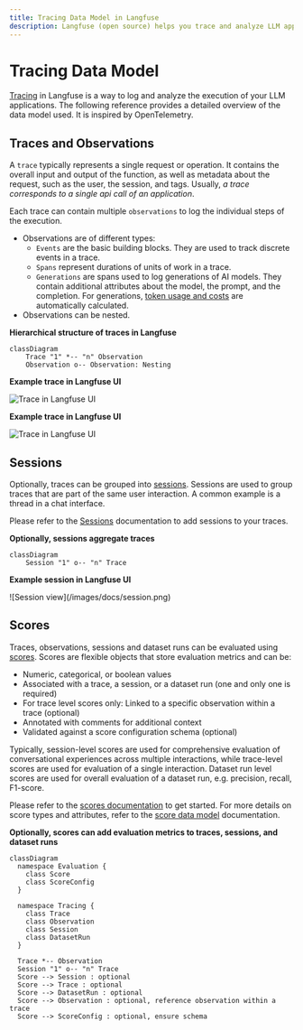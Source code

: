 ```yaml
---
title: Tracing Data Model in Langfuse
description: Langfuse (open source) helps you trace and analyze LLM applications. Learn how traces and observations are structured in Langfuse.
---
```


# Tracing Data Model

[Tracing](/docs/tracing) in Langfuse is a way to log and analyze the execution of your LLM applications. The following reference provides a detailed overview of the data model used. It is inspired by OpenTelemetry.

## Traces and Observations

A `trace` typically represents a single request or operation.
It contains the overall input and output of the function, as well as metadata about the request, such as the user, the session, and tags.
Usually, _a trace corresponds to a single api call of an application_.

Each trace can contain multiple `observations` to log the individual steps of the execution.

- Observations are of different types:
  - `Events` are the basic building blocks. They are used to track discrete events in a trace.
  - `Spans` represent durations of units of work in a trace.
  - `Generations` are spans used to log generations of AI models. They contain additional attributes about the model, the prompt, and the completion. For generations, [token usage and costs](/docs/model-usage-and-cost) are automatically calculated.
- Observations can be nested.

<div className="grid grid-cols-2 mt-6 gap-2 md:gap-4">

<div className="border rounded py-4 flex flex-col items-center justify-center bg-card">

**Hierarchical structure of traces in Langfuse**

```mermaid
classDiagram
    Trace "1" *-- "n" Observation
    Observation o-- Observation: Nesting
```

</div>

<div className="border rounded py-4 text-center block dark:hidden bg-card">

**Example trace in Langfuse UI**

![Trace in Langfuse UI](/images/docs/tracing-observation-tree-light.png)

</div>

<div className="border rounded py-4 text-center bg-background hidden dark:block">

**Example trace in Langfuse UI**

![Trace in Langfuse UI](/images/docs/tracing-observation-tree-dark.png)

</div>

</div>

## Sessions

Optionally, traces can be grouped into [sessions](/docs/tracing-features/sessions).
Sessions are used to group traces that are part of the same user interaction.
A common example is a thread in a chat interface.

Please refer to the [Sessions](/docs/tracing-features/sessions) documentation to add sessions to your traces.

<div className="grid grid-cols-2 mt-6 gap-2 md:gap-4">

<div className="border rounded py-4 text-center bg-card">

**Optionally, sessions aggregate traces**

```mermaid
classDiagram
    Session "1" o-- "n" Trace
```

</div>

<div className="border rounded pt-4 px-2 pb-2 text-center block bg-card">

**Example session in Langfuse UI**

<Frame border fullWidth>
  ![Session view](/images/docs/session.png)
</Frame>

</div>

</div>

## Scores

Traces, observations, sessions and dataset runs can be evaluated using [scores](/docs/scores). Scores are flexible objects that store evaluation metrics and can be:

- Numeric, categorical, or boolean values
- Associated with a trace, a session, or a dataset run (one and only one is required)
- For trace level scores only: Linked to a specific observation within a trace (optional)
- Annotated with comments for additional context
- Validated against a score configuration schema (optional)

Typically, session-level scores are used for comprehensive evaluation of conversational experiences across multiple interactions, while trace-level scores are used for evaluation of a single interaction. Dataset run level scores are used for overall evaluation of a dataset run, e.g. precision, recall, F1-score.

Please refer to the [scores documentation](/docs/scores) to get started. For more details on score types and attributes, refer to the [score data model](/docs/scores/data-model) documentation.

<div className="border rounded py-4 mt-6 text-center bg-card">

**Optionally, scores can add evaluation metrics to traces, sessions, and dataset runs**

```mermaid
classDiagram
  namespace Evaluation {
    class Score
    class ScoreConfig
  }

  namespace Tracing {
    class Trace
    class Observation
    class Session
    class DatasetRun
  }

  Trace *-- Observation
  Session "1" o-- "n" Trace
  Score --> Session : optional
  Score --> Trace : optional
  Score --> DatasetRun : optional
  Score --> Observation : optional, reference observation within a trace
  Score --> ScoreConfig : optional, ensure schema
```

</div>
